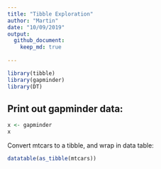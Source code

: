 ```yaml
---
title: "Tibble Exploration"
author: "Martin"
date: "10/09/2019"
output: 
  github_document:
    keep_md: true
  
---
```

```r
library(tibble)
library(gapminder)
library(DT)
```

## Print out gapminder data:

```r
x <- gapminder
x
```
<!--This is a comment -->

Convert mtcars to a tibble, and wrap in data table:

```r
datatable(as_tibble(mtcars))
```

